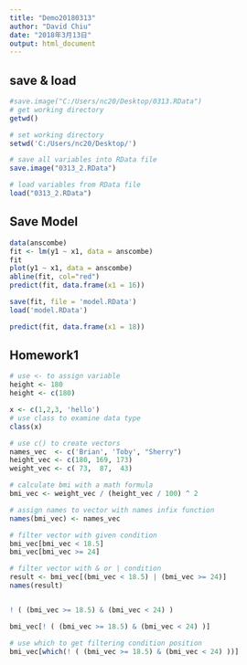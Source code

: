 ---
title: "Demo20180313"
author: "David Chiu"
date: "2018年3月13日"
output: html_document
---

## save & load
```{r}

#save.image("C:/Users/nc20/Desktop/0313.RData")
# get working directory
getwd()

# set working directory
setwd('C:/Users/nc20/Desktop/')

# save all variables into RData file
save.image("0313_2.RData")

# load variables from RData file
load("0313_2.RData")


```

## Save Model
```{r}
data(anscombe)
fit <- lm(y1 ~ x1, data = anscombe)
fit
plot(y1 ~ x1, data = anscombe)
abline(fit, col="red")
predict(fit, data.frame(x1 = 16))

save(fit, file = 'model.RData')
load('model.RData')

predict(fit, data.frame(x1 = 18))

```

## Homework1
```{r}
# use <- to assign variable
height <- 180
height <- c(180)

x <- c(1,2,3, 'hello')
# use class to examine data type
class(x)

# use c() to create vectors
names_vec  <- c('Brian', 'Toby', "Sherry")
height_vec <- c(180, 169, 173)
weight_vec <- c( 73,  87,  43)

# calculate bmi with a math formula
bmi_vec <- weight_vec / (height_vec / 100) ^ 2

# assign names to vector with names infix function
names(bmi_vec) <- names_vec

# filter vector with given condition
bmi_vec[bmi_vec < 18.5]
bmi_vec[bmi_vec >= 24]

# filter vector with & or | condition
result <- bmi_vec[(bmi_vec < 18.5) | (bmi_vec >= 24)]
names(result)


! ( (bmi_vec >= 18.5) & (bmi_vec < 24) )

bmi_vec[! ( (bmi_vec >= 18.5) & (bmi_vec < 24) )]

# use which to get filtering condition position
bmi_vec[which(! ( (bmi_vec >= 18.5) & (bmi_vec < 24) ))]
```

